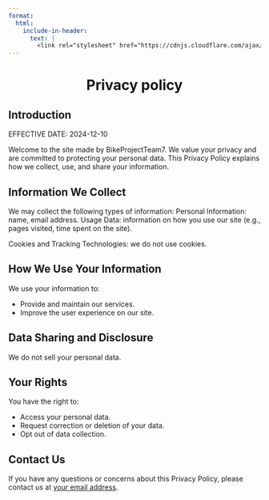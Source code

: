 ```yaml
---
format:
  html:
    include-in-header:
      text: |
        <link rel="stylesheet" href="https://cdnjs.cloudflare.com/ajax/libs/font-awesome/6.5.1/css/all.min.css">
---
```


<div style="text-align: center;">
<h1>Privacy policy <i class="fas fa-lock"></i></h1>
</div>

## Introduction

<p class = "text"> EFFECTIVE DATE: 2024-12-10 </p>

<p class = "text"> Welcome to the site made by BikeProjectTeam7. We value your privacy and are committed to protecting your personal data. This Privacy Policy explains how we collect, use, and share your information. </p>

## Information We Collect

<p class = "text"> We may collect the following types of information:
Personal Information: name, email address.
Usage Data: information on how you use our site (e.g., pages visited, time spent on the site). </p>

<p class = "text">  Cookies and Tracking Technologies: we do not use cookies. </p>

## How We Use Your Information

<p class = "text">  We use your information to: </p>

<ul class = "text">
    <li>Provide and maintain our services.</li>
    <li>Improve the user experience on our site.</li>
</ul>

## Data Sharing and Disclosure

<p class = "text">  We do not sell your personal data. </p>

## Your Rights

<p class = "text"> You have the right to: </p>

<ul class = "text"> 
    <li>Access your personal data.</li>
    <li>Request correction or deletion of your data.</li>
    <li>Opt out of data collection. </li>
</ul>

## Contact Us

<p class = "text"> If you have any questions or concerns about this Privacy Policy, please contact us at <a href="about_us.html#mail">your email address</a>. </p>

